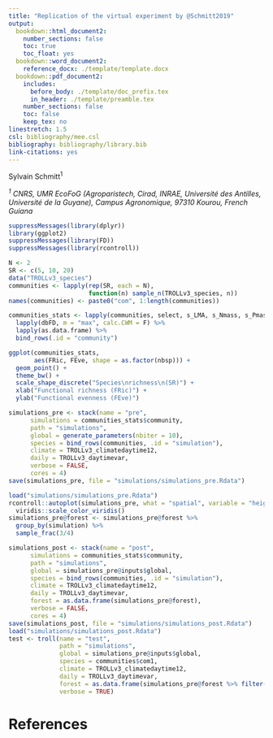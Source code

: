 ```yaml
---
title: "Replication of the virtual experiment by @Schmitt2019"
output: 
  bookdown::html_document2:
    number_sections: false  
    toc: true
    toc_float: yes
  bookdown::word_document2:
    reference_docx: ./template/template.docx
  bookdown::pdf_document2:
    includes:
      before_body: ./template/doc_prefix.tex
      in_header: ./template/preamble.tex
    number_sections: false
    toc: false
    keep_tex: no
linestretch: 1.5
csl: bibliography/mee.csl
bibliography: bibliography/library.bib
link-citations: yes
---
```


Sylvain Schmitt$^1$

*$^1$ CNRS, UMR EcoFoG (Agroparistech, Cirad, INRAE, Université des Antilles, Université de la Guyane), Campus Agronomique, 97310 Kourou, French Guiana*

```r
suppressMessages(library(dplyr))
library(ggplot2)
suppressMessages(library(FD))
suppressMessages(library(rcontroll))
```

```r
N <- 2
SR <- c(5, 10, 20)
data("TROLLv3_species")
communities <- lapply(rep(SR, each = N),
                      function(n) sample_n(TROLLv3_species, n)) 
names(communities) <- paste0("com", 1:length(communities))
```

```r
communities_stats <- lapply(communities, select, s_LMA, s_Nmass, s_Pmass, s_wsg, s_dbhmax, s_hmax, s_ah) %>% 
  lapply(dbFD, m = "max", calc.CWM = F) %>% 
  lapply(as.data.frame) %>% 
  bind_rows(.id = "community")
```

```r
ggplot(communities_stats, 
       aes(FRic, FEve, shape = as.factor(nbsp))) +
  geom_point() +
  theme_bw() +
  scale_shape_discrete("Species\nrichness\n(SR)") +
  xlab("Functional richness (FRic)") +
  ylab("Functional evenness (FEve)")
```

```r
simulations_pre <- stack(name = "pre", 
      simulations = communities_stats$community,
      path = "simulations",
      global = generate_parameters(nbiter = 10), 
      species = bind_rows(communities, .id = "simulation"), 
      climate = TROLLv3_climatedaytime12, 
      daily = TROLLv3_daytimevar, 
      verbose = FALSE,
      cores = 4)
save(simulations_pre, file = "simulations/simulations_pre.Rdata")
```

```r
load("simulations/simulations_pre.Rdata")
rcontroll::autoplot(simulations_pre, what = "spatial", variable = "height") +
  viridis::scale_color_viridis()
simulations_pre@forest <- simulations_pre@forest %>% 
  group_by(simulation) %>% 
  sample_frac(3/4)
```

```r
simulations_post <- stack(name = "post", 
      simulations = communities_stats$community,
      path = "simulations",
      global = simulations_pre@inputs$global, 
      species = bind_rows(communities, .id = "simulation"), 
      climate = TROLLv3_climatedaytime12, 
      daily = TROLLv3_daytimevar, 
      forest = as.data.frame(simulations_pre@forest),
      verbose = FALSE,
      cores = 4)
save(simulations_post, file = "simulations/simulations_post.Rdata")
load("simulations/simulations_post.Rdata")
test <- troll(name = "test", 
              path = "simulations",
              global = simulations_pre@inputs$global, 
              species = communities$com1, 
              climate = TROLLv3_climatedaytime12, 
              daily = TROLLv3_daytimevar, 
              forest = as.data.frame(simulations_pre@forest %>% filter(simulation == "com1")),
              verbose = TRUE)
```

# References
